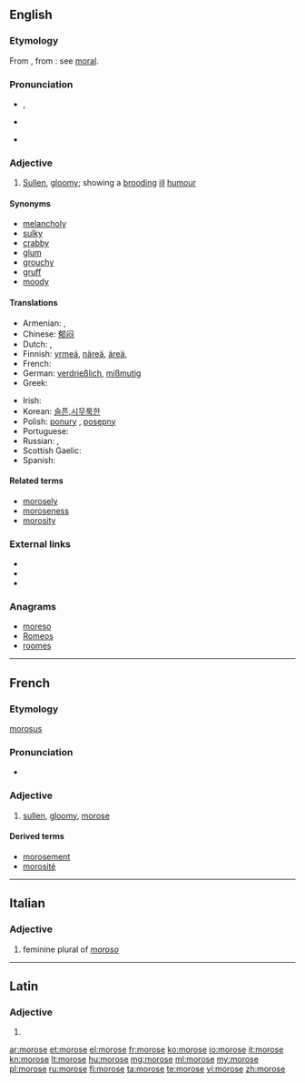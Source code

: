 ==English==

===Etymology===
From {{etyl|la}} {{term|lang=la|morosus||particular, scrupulous, fastidious, self-willed, wayward, capricious, fretful, peevish}}, from {{term|lang=la|mos||way, custom, habit, self-will}}: see [[moral]].

===Pronunciation===
* {{a|RP}} {{IPA|/məˈɹəʊs/}}, {{X-SAMPA|/m@"r@Us/}}
* {{a|US}} {{IPA|/mɒˈɹoʊs/}}
* {{audio|en-us-morose.ogg|Audio (US)}}

===Adjective===
{{en-adj}}

# [[sullen|Sullen]], [[gloomy]]; showing a [[brood|brooding]] [[ill]] [[humour]]

====Synonyms====
* [[melancholy]]
* [[sulky]]
* [[crabby]]
* [[glum]]
* [[grouchy]]
* [[gruff]]
* [[moody]]

====Translations====
{{trans-top|Sullen, gloomy; showing a brooding ill humour}}
* Armenian: {{t-|hy|մռայլ|tr=mṙayl}},  {{t-|hy|խոժոռ|tr=xožoṙ}}
* Chinese: [[郁闷]]
* Dutch: {{t+|nl|nors}}, {{t-|nl|mismoedig}}
* Finnish: [[yrmeä]], [[näreä]], [[äreä]], {{t-|fi|nyreä}}
* French: {{t+|fr|sombre}}
* German: [[verdrießlich]], [[mißmutig]]
* Greek: {{t+|el|σκυθρωπός}}
{{trans-mid}}
* Irish: {{t|ga|púiceach}}
* Korean: [[슬픈,시무룩한]]
* Polish: [[ponury]] {{m}}, [[posępny]] {{m}}
* Portuguese: {{t+|pt|taciturno}}
* Russian: {{t+|ru|угрюмый}}, {{t+|ru|мрачный}}
* Scottish Gaelic: {{t-|gd|gruamach}}
* Spanish: {{t+|es|malhumorado}}
{{trans-bottom}}

====Related terms====
* [[morosely]]
* [[moroseness]]
* [[morosity]]

===External links===
* {{R:Webster 1913}}
* {{R:Century 1911}}
* {{R:OneLook}}

===Anagrams===
* [[moreso#English|moreso]]
* [[Romeos#English|Romeos]]
* [[roomes#English|roomes]]

----

==French==

===Etymology===
{{etyl|la|fr}} [[morosus]]

===Pronunciation===
* {{IPA|/|en/|lang=fr}}

===Adjective===
{{fr-adj-mf}}

# [[sullen]], [[gloomy]], [[morose#English|morose]]

====Derived terms====
* [[morosement]]
* [[morosité]]

----

==Italian==

===Adjective===
{{head|it|adjective form}}

# feminine plural of ''[[moroso]]''

----

==Latin==

===Adjective===
{{la-adj-form|mōrōse}}

# {{inflection of|morosus|mōrōsus|voc|m|s|lang=la}}

[[ar:morose]]
[[et:morose]]
[[el:morose]]
[[fr:morose]]
[[ko:morose]]
[[io:morose]]
[[it:morose]]
[[kn:morose]]
[[lt:morose]]
[[hu:morose]]
[[mg:morose]]
[[ml:morose]]
[[my:morose]]
[[pl:morose]]
[[ru:morose]]
[[fi:morose]]
[[ta:morose]]
[[te:morose]]
[[vi:morose]]
[[zh:morose]]